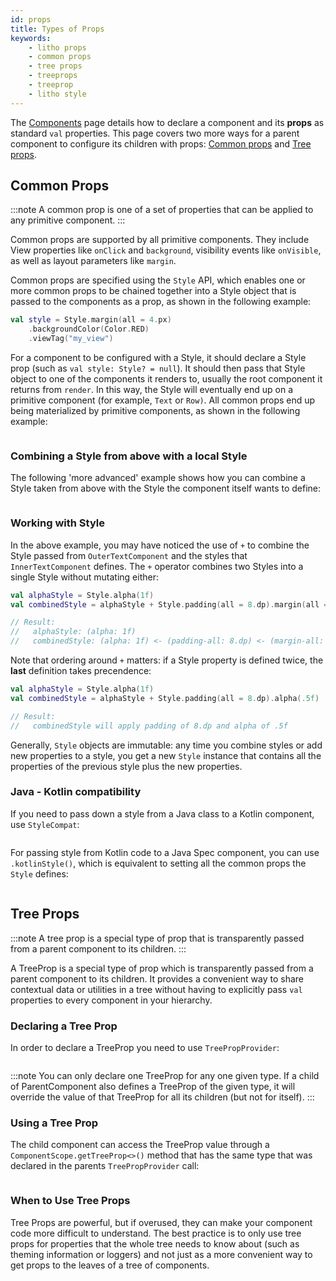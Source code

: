 ```yaml
---
id: props
title: Types of Props
keywords:
    - litho props
    - common props
    - tree props
    - treeprops
    - treeprop
    - litho style
---
```


The [Components](components-basics.mdx) page details how to declare a component and its **props** as standard `val` properties. This page covers two more ways for a parent component to configure its children with props: [Common props](#common-props) and [Tree props](#tree-props).

## Common Props

:::note
A common prop is one of a set of properties that can be applied to any primitive component.
:::

Common props are supported by all primitive components. They include View properties like `onClick` and `background`, visibility events like `onVisible`, as well as layout parameters like `margin`.

Common props are specified using the `Style` API, which enables one or more common props to be chained together into a Style object that is passed to the components as a prop, as shown in the following example:

```kotlin
val style = Style.margin(all = 4.px)
    .backgroundColor(Color.RED)
    .viewTag("my_view")
```

For a component to be configured with a Style, it should declare a Style prop (such as `val style: Style? = null`). It should then pass that Style object to one of the components it renders to, usually the root component it returns from `render`. In this way, the Style will eventually end up on a primitive component (for example, `Text` or `Row)`. All common props end up being materialized by primitive components, as shown in the following example:

```kotlin file=sample/src/main/java/com/facebook/samples/litho/kotlin/documentation/HelloComponent.kt start=start_styled_example end=end_styled_example
```

### Combining a Style from above with a local Style

The following 'more advanced' example shows how you can combine a Style taken from above with the Style the component itself wants to define:

```kotlin file=sample/src/main/java/com/facebook/samples/litho/kotlin/documentation/ChildStylesExample.kt start=start_combine_style_example end=end_combine_style_example
```

### Working with Style

In the above example, you may have noticed the use of `+` to combine the Style passed from `OuterTextComponent` and the styles that `InnerTextComponent` defines. The `+` operator combines two Styles into a single Style without mutating either:

```kotlin
val alphaStyle = Style.alpha(1f)
val combinedStyle = alphaStyle + Style.padding(all = 8.dp).margin(all = 8.dp)

// Result:
//   alphaStyle: (alpha: 1f)
//   combinedStyle: (alpha: 1f) <- (padding-all: 8.dp) <- (margin-all: 8.dp)
```

Note that ordering around `+` matters: if a Style property is defined twice, the **last** definition takes precendence:

```kotlin
val alphaStyle = Style.alpha(1f)
val combinedStyle = alphaStyle + Style.padding(all = 8.dp).alpha(.5f)

// Result:
//   combinedStyle will apply padding of 8.dp and alpha of .5f
```

Generally, `Style` objects are immutable: any time you combine styles or add new properties to a style, you get a new `Style` instance that contains all the properties of the previous style plus the new properties.

### Java - Kotlin compatibility

If you need to pass down a style from a Java class to a Kotlin component, use `StyleCompat`:

```java file=sample/src/main/java/com/facebook/samples/litho/kotlin/documentation/OuterStyleComponentSpec.java start=start_combine_style_outer_example end=end_combine_style_outer_example
```

For passing style from Kotlin code to a Java Spec component, you can use `.kotlinStyle()`, which is equivalent to setting all the common props the `Style` defines:

```kotlin file=sample/src/main/java/com/facebook/samples/litho/kotlin/documentation/ChildStylesExample.kt start=start_combine_java_kotlin_style_example end=end_combine_java_kotlin_style_example
```

## Tree Props

:::note
A tree prop is a special type of prop that is transparently passed from a parent component to its children.
:::

A TreeProp is a special type of prop which is transparently passed from a parent component to its children. It provides a convenient way to share contextual data or utilities in a tree without having to explicitly pass `val` properties to every component in your hierarchy.

### Declaring a Tree Prop

In order to declare a TreeProp you need to use `TreePropProvider`:

```kotlin file=sample/src/main/java/com/facebook/samples/litho/kotlin/treeprops/TreePropsExampleComponent.kt start=declaring_tree_prop_start end=declaring_tree_prop_end
```

:::note
You can only declare one TreeProp for any one given type. If a child of ParentComponent also defines a TreeProp of the given type, it will override the value of that TreeProp for all its children (but not for itself).
:::

### Using a Tree Prop

The child component can access the TreeProp value through a `ComponentScope.getTreeProp<>()` method that has the same type that was declared in the parents `TreePropProvider` call:

```kotlin file=sample/src/main/java/com/facebook/samples/litho/kotlin/treeprops/TreePropsChildComponent.kt start=using_tree_prop_start end=using_tree_prop_end
```

### When to Use Tree Props

Tree Props are powerful, but if overused, they can make your component code more difficult to understand. The best practice is to only use tree props for properties that the whole tree needs to know about (such as theming information or loggers) and not just as a more convenient way to get props to the leaves of a tree of components.
